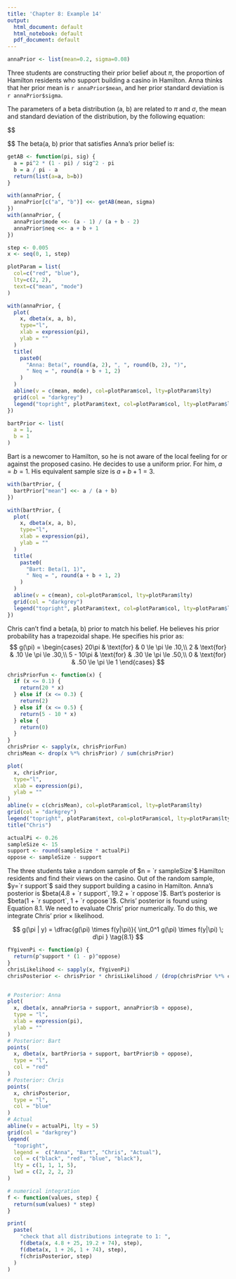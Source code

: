 ```yaml
---
title: 'Chapter 8: Example 14'
output:
  html_document: default
  html_notebook: default
  pdf_document: default
---
```

```r
annaPrior <- list(mean=0.2, sigma=0.08)
```

Three students are constructing their prior belief about $\pi$, the proportion of Hamilton residents who support building a casino in Hamilton. Anna thinks that her prior mean is `r annaPrior$mean`, and her prior standard deviation is `r annaPrior$sigma`. 

The parameters of a beta distribution (a, b) are related to $\pi$ and $\sigma$, the mean and standard deviation of the distribution, by the following equation:

$$
  \begin{array}{rclr}
    \pi_0 &=& \dfrac{a}{a + b} & \text{def}\\
    b &=& \dfrac{a}{\pi_0}-a&\\
    \\
    \sigma_0 &=& \sqrt{\dfrac{\pi_0 (1 - \pi_0)}{a + b + 1}} & \text{def}\\
    \sigma_0 &=& \sqrt{\dfrac{\pi_0 (1 - \pi_0)}{a + (\frac{a}{\pi_0}-a)+1}}
              = \sqrt{\dfrac{\pi_0 (1 - \pi_0)}{\frac{a}{\pi_0}+1}} &\\
    a &=& \dfrac{\pi_0^2 (1 - \pi_0)}{\sigma_0^2} - \pi_0 &
    
  \end{array}
$$
 The beta(a, b) prior that satisfies Anna's prior belief is:
 
 
```r
getAB <- function(pi, sig) {
  a = pi^2 * (1 - pi) / sig^2 - pi
  b = a / pi - a
  return(list(a=a, b=b))
}

with(annaPrior, {
  annaPrior[c("a", "b")] <<- getAB(mean, sigma)
})
with(annaPrior, {
  annaPrior$mode <<- (a - 1) / (a + b - 2)
  annaPrior$neq <<- a + b + 1
})

step <- 0.005
x <- seq(0, 1, step)

plotParam = list(
  col=c("red", "blue"),
  lty=c(2, 2),
  text=c("mean", "mode")
)

with(annaPrior, {
  plot(
    x, dbeta(x, a, b), 
    type="l",
    xlab = expression(pi),
    ylab = ""
  )
  title(
    paste0(
      "Anna: Beta(", round(a, 2), ", ", round(b, 2), ")",
      " Neq = ", round(a + b + 1, 2)
    )
  )
  abline(v = c(mean, mode), col=plotParam$col, lty=plotParam$lty)
  grid(col = "darkgrey")
  legend("topright", plotParam$text, col=plotParam$col, lty=plotParam$lty)
})
```
```r
bartPrior <- list(
  a = 1,
  b = 1
)
```

Bart is a newcomer to Hamilton, so he is not aware of the local feeling for or against the proposed casino. He decides to use a uniform prior. For him, $a = b = 1$. His equivalent sample size is $a + b + 1 = 3$.

```r
with(bartPrior, {
  bartPrior["mean"] <<- a / (a + b)
})

with(bartPrior, {
  plot(
    x, dbeta(x, a, b), 
    type="l",
    xlab = expression(pi),
    ylab = ""
  )
  title(
    paste0(
      "Bart: Beta(1, 1)",
      " Neq = ", round(a + b + 1, 2)
    )
  )
  abline(v = c(mean), col=plotParam$col, lty=plotParam$lty)
  grid(col = "darkgrey")
  legend("topright", plotParam$text, col=plotParam$col, lty=plotParam$lty)
})
```

Chris can't find a beta(a, b) prior to match his belief. He believes his prior probability has a trapezoidal shape. He specifies his prior as:
$$
  g(\pi) = 
  \begin{cases}
    20\pi     & \text{for} &  0  \le \pi \le .10,\\
    2         & \text{for} & .10 \le \pi \le .30,\\
    5 - 10\pi & \text{for} & .30 \le \pi \le .50,\\
    0         & \text{for} & .50 \le \pi \le 1 
  \end{cases}
$$

```r
chrisPriorFun <- function(x) {
  if (x <= 0.1) {
    return(20 * x)
  } else if (x <= 0.3) {
    return(2)
  } else if (x <= 0.5) {
    return(5 - 10 * x)
  } else {
    return(0)
  }
}
chrisPrior <- sapply(x, chrisPriorFun)
chrisMean <- drop(x %*% chrisPrior) / sum(chrisPrior)

plot(
  x, chrisPrior,
  type="l",
  xlab = expression(pi),
  ylab = ""
)
abline(v = c(chrisMean), col=plotParam$col, lty=plotParam$lty)
grid(col = "darkgrey")
legend("topright", plotParam$text, col=plotParam$col, lty=plotParam$lty)
title("Chris")
```
```r
actualPi <- 0.26
sampleSize <- 15
support <- round(sampleSize * actualPi)
oppose <- sampleSize - support
```

The three students take a random sample of $n = `r sampleSize`$ Hamilton residents and find their views on the casino. Out of the random sample, $y=`r support`$ said they support building a casino in Hamilton. Anna's posterior is $beta(4.8 + `r support`, 19.2 + `r oppose`)$. Bart's posterior is $beta(1 + `r support`, 1 + `r oppose`)$. Chris' posterior is found using Equation 8.1. We need to evaluate Chris' prior numerically. To do this, we integrate Chris' prior $\times$ likelihood.

$$
  g(\pi | y) = \dfrac{g(\pi) \times f(y|\pi)}{ \int_0^1 g(\pi) \times f(y|\pi) \; d\pi } \tag{8.1}
$$


```r
fYgivenPi <- function(p) {
  return(p^support * (1 - p)^oppose)
}
chrisLikelihood <- sapply(x, fYgivenPi)
chrisPosterior <- chrisPrior * chrisLikelihood / (drop(chrisPrior %*% chrisLikelihood) * step)


# Posterior: Anna
plot(
  x, dbeta(x, annaPrior$a + support, annaPrior$b + oppose), 
  type = "l",
  xlab = expression(pi),
  ylab = ""
)
# Posterior: Bart
points(
  x, dbeta(x, bartPrior$a + support, bartPrior$b + oppose), 
  type = "l", 
  col = "red"
)
# Posterior: Chris
points(
  x, chrisPosterior,
  type = "l",
  col = "blue"
)
# Actual
abline(v = actualPi, lty = 5)
grid(col = "darkgrey")
legend(
  "topright", 
  legend =  c("Anna", "Bart", "Chris", "Actual"), 
  col = c("black", "red", "blue", "black"), 
  lty = c(1, 1, 1, 5),
  lwd = c(2, 2, 2, 2)
)
```

```r
# numerical integration
f <- function(values, step) {
  return(sum(values) * step)
}

print(
  paste(
    "check that all distributions integrate to 1: ",
    f(dbeta(x, 4.8 + 25, 19.2 + 74), step),
    f(dbeta(x, 1 + 26, 1 + 74), step),
    f(chrisPosterior, step)
  )
)

```



